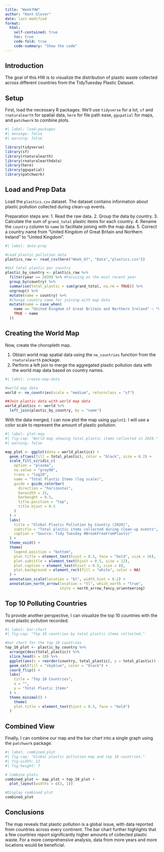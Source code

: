 ```yaml
---
title: "Week7HW"
author: "Kent Glover"
date: last-modified
format: 
  html:
    self-contained: true
    toc: true
    code-fold: true
    code-summary: "Show the code"
---
```


## Introduction

The goal of this HW is to visualize the distribution of plastic waste collected across different countries from the TidyTuesday Plastic Dataset.

## Setup

First, load the necessary R packages. We'll use `tidyverse` for a lot, `sf` and `rnaturalearth` for spatial data, `here` for file path ease, `ggspatial` for maps, and `patchwork` to combine plots.

```r
#| label: load-packages
#| message: false
#| warning: false

library(tidyverse)
library(sf)
library(rnaturalearth)
library(rnaturalearthdata)
library(here)
library(ggspatial)
library(patchwork)
```

## Load and Prep Data

Load the `plastics.csv` dataset. The dataset contains information about plastic pollution collected during clean-up events.

Preparation steps are:
1.  Read the raw data.
2.  Group the data by country.
3.  Calculate the sum of `grand_total` plastic items for each country.
4.  Rename the `country` column to `name` to facilitate joining with the map data.
5.  Correct a country name from "United Kingdom of Great Britain and Northern Ireland" to "United Kingdom".

```r
#| label: data-prep

#Load plastic pollution data
plastics_raw <- read_csv(here("Week_07", "Data","plastics.csv"))

#Get total plastic per country
plastic_by_country <- plastics_raw %>%
  filter(year == 2020) %>% #Focusing on the most recent year
  group_by(country) %>%
  summarise(total_plastic = sum(grand_total, na.rm = TRUE)) %>%
  ungroup() %>%
  mutate(name = country) %>% 
  #Change country name for joining with map data
  mutate(name = case_when(
    name == "United Kingdom of Great Britain and Northern Ireland" ~ "United Kingdom",
    TRUE ~ name
  ))
```

## Creating the World Map

Now, create the choropleth map.

1.  Obtain world map spatial data using the `ne_countries` function from the `rnaturalearth` package.
2.  Perform a left join to merge the aggregated plastic pollution data with the world map data based on country names.

```r
#| label: create-map-data

#world map data
world <- ne_countries(scale = "medium", returnclass = "sf")

##Join plastic data with world map data
world_plastics <- world %>%
  left_join(plastic_by_country, by = "name")
```

With the data merged, I can now plot the map using `ggplot2`. I will use a color scale to represent the amount of plastic pollution.

```r
#| label: plot-map
#| fig-cap: "World map showing total plastic items collected in 2020."
#| warning: false

map_plot <- ggplot(data = world_plastics) +
  geom_sf(aes(fill = total_plastic), color = "black", size = 0.2) +
  scale_fill_viridis_c(
    option = "plasma", 
    na.value = "grey90", 
    trans = "log10",
    name = "Total Plastic Items (log scale)",
    guide = guide_colorbar(
      direction = "horizontal",
      barwidth = 15,
      barheight = 0.5,
      title.position = "top",
      title.hjust = 0.5
    )
  ) +
  labs(
    title = "Global Plastic Pollution by Country (2020)",
    subtitle = "Total plastic items collected during clean-up events",
    caption = "Source: Tidy Tuesday #BreakFreeFromPlastic"
  ) +
  theme_void() +
  theme(
    legend.position = "bottom",
    plot.title = element_text(hjust = 0.5, face = "bold", size = 16),
    plot.subtitle = element_text(hjust = 0.5, size = 12),
    plot.caption = element_text(hjust = 0.5, size = 8),
    plot.background = element_rect(fill = "white", color = NA)
  ) +
  annotation_scale(location = "bl", width_hint = 0.2) +
  annotation_north_arrow(location = "tl", which_north = "true", 
                         style = north_arrow_fancy_orienteering)
```

## Top 10 Polluting Countries

To provide another perspective, I can visualize the top 10 countries with the most plastic pollution recorded.

```r
#| label: bar-chart
#| fig-cap: "Top 10 countries by total plastic items collected."

#bar chart for the top 10 countries
top_10_plot <- plastic_by_country %>%
  arrange(desc(total_plastic)) %>%
  slice_head(n = 10) %>%
  ggplot(aes(x = reorder(country, total_plastic), y = total_plastic)) +
  geom_col(fill = "skyblue", color = "black") +
  coord_flip() +
  labs(
    title = "Top 10 Countries",
    x = "",
    y = "Total Plastic Items"
  ) +
  theme_minimal() +
    theme(
    plot.title = element_text(hjust = 0.5, face = "bold")
  )
```

## Combined View

Finally, I can combine our map and the bar chart into a single graph using the `patchwork` package.

```r
#| label: combined-plot
#| fig-cap: "Global plastic pollution map and top 10 countries."
#| fig-width: 12
#| fig-height: 7

# Combine plots
combined_plot <- map_plot + top_10_plot +
  plot_layout(widths = c(3, 1))

#Display combined plot
combined_plot
```

## Conclusions

The map reveals that plastic pollution is a global issue, with data reported from countries across every continent. The bar chart further highlights that a few countries report significantly higher amounts of collected plastic waste. For a more comprehensive analysis, data from more years and more locations would be beneficial.
